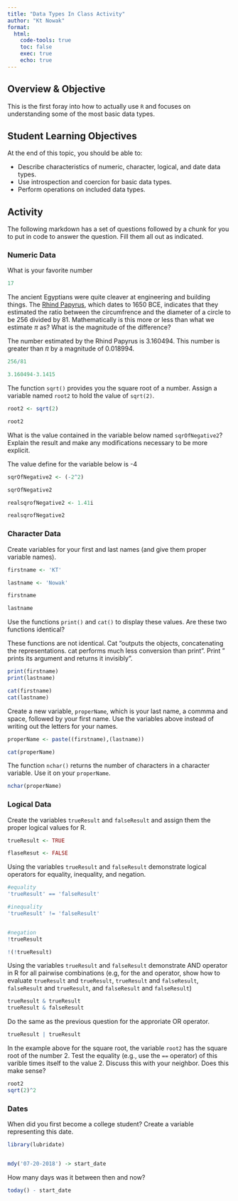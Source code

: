 ```yaml
---
title: "Data Types In Class Activity"
author: "Kt Nowak"
format: 
  html:
    code-tools: true
    toc: false
    exec: true
    echo: true
---
```


## Overview & Objective

This is the first foray into how to actually use `R` and focuses on understanding some of the most basic data types.

## Student Learning Objectives

At the end of this topic, you should be able to:  

 - Describe characteristics of numeric, character, logical, and date data types.  
 - Use introspection and coercion for basic data types. 
 - Perform operations on included data types.  


## Activity

The following markdown has a set of questions followed by a chunk for you to put in code to answer the question.  Fill them all out as indicated.


### Numeric Data

What is your favorite number

```r

17

```


The ancient Egyptians were quite cleaver at engineering and building things.  The [Rhind Papyrus](https://en.wikipedia.org/wiki/Rhind_Mathematical_Papyrus), which dates to 1650 BCE, indicates that they estimated the ratio between the circumfrence and the diameter of a circle to be 256 divided by 81.  Mathematically is this more or less than what we estimate $\pi$ as?  What is the magnitude of the difference?

The number estimated by the Rhind Papyrus is 3.160494. This number is greater than $\pi$ by a magnitude of 0.018994.  

```r

256/81

3.160494-3.1415

```



The function `sqrt()` provides you the square root of a number. Assign a variable named `root2` to hold the value of `sqrt(2)`.

```r

root2 <- sqrt(2)

root2

```


What is the value contained in the variable below named `sqrOfNegative2`?  Explain the result and make any modifications necessary to be more explicit.

The value define for the variable below is -4 

```r

sqrOfNegative2 <- (-2^2)

sqrOfNegative2

realsqrofNegative2 <- 1.41i

realsqrofNegative2

```



### Character Data

Create variables for your first and last names (and give them proper variable names).

```r

firstname <- 'KT'

lastname <- 'Nowak'

firstname

lastname

```


Use the functions `print()` and `cat()` to display these values.  Are these two functions identical?

These functions are not identical. Cat "outputs the objects, concatenating the representations. cat performs much less conversion than print". Print " prints its argument and returns it invisibly".

```r

print(firstname)
print(lastname)

cat(firstname)
cat(lastname)

```


Create a new variable, `properName`, which is your last name, a commma and space, followed by your first name.  Use the variables above instead of writing out the letters for your names.

```r

properName <- paste((firstname),(lastname))

cat(properName)

```


The function `nchar()` returns the number of characters in a character variable.  Use it on your `properName`.

```r

nchar(properName)

```


### Logical Data 

Create the variables `trueResult` and `falseResult` and assign them the proper logical values for R.

```r

trueResult <- TRUE

flaseResut <- FALSE


```


Using the variables `trueResult` and `falseResult` demonstrate logical operators for equality, inequality, and negation.

```r

#equality
'trueResult' == 'falseResult'

#inequality
'trueResult' != 'falseResult'


#negation
!trueResult

!(!trueResult)


```


Using the variables `trueResult` and `falseResult` demonstrate AND operator in R for all pairwise combinations (e.g, for the and operator, show how to evaluate `trueResult` and `trueResult`, `trueResult` and `falseResult`, `falseResult` and `trueResult`, and `falseResult` and `falseResult`)

```r

trueResult & trueResult
trueResult & falseResult

```

Do the same as the previous question for the approriate OR operator.

```r
trueResult | trueResult

```


In the example above for the square root, the variable `root2` has the square root of the number $2$.  Test the equality (e.g., use the `==` operator) of this varible times itself to the value $2$. Discuss this with your neighbor.  Does this make sense?

```r

root2
sqrt(2)^2

```



### Dates


When did you first become a college student?  Create a variable representing this date.

```r

library(lubridate)


mdy('07-20-2018') -> start_date

```


How many days was it between then and now?

```r

today() - start_date


```


